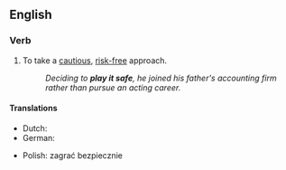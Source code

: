 ==English==

===Verb===
{{head|en|verb}}

# {{lb|en|idiomatic}} To take a [[cautious]], [[risk-free]] approach.
#: ''Deciding to '''play it safe''', he joined his father's accounting firm rather than pursue an acting career.''

====Translations====
{{trans-top|take a cautious, risk-free approach}}
* Dutch: {{t|nl|het op zeker spelen}}
* German: {{t+|de|auf Nummer sicher gehen}}
{{trans-mid}}
* Polish: zagrać bezpiecznie
{{trans-bottom}}